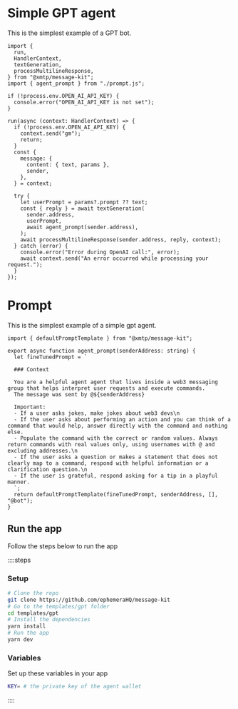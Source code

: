 # Simple GPT agent

This is the simplest example of a GPT bot.

```tsx [index.ts]
import {
  run,
  HandlerContext,
  textGeneration,
  processMultilineResponse,
} from "@xmtp/message-kit";
import { agent_prompt } from "./prompt.js";

if (!process.env.OPEN_AI_API_KEY) {
  console.error("OPEN_AI_API_KEY is not set");
}

run(async (context: HandlerContext) => {
  if (!process.env.OPEN_AI_API_KEY) {
    context.send("gm");
    return;
  }
  const {
    message: {
      content: { text, params },
      sender,
    },
  } = context;

  try {
    let userPrompt = params?.prompt ?? text;
    const { reply } = await textGeneration(
      sender.address,
      userPrompt,
      await agent_prompt(sender.address),
    );
    await processMultilineResponse(sender.address, reply, context);
  } catch (error) {
    console.error("Error during OpenAI call:", error);
    await context.send("An error occurred while processing your request.");
  }
});
```

# Prompt

This is the simplest example of a simple gpt agent.

```tsx [prompt.ts]
import { defaultPromptTemplate } from "@xmtp/message-kit";

export async function agent_prompt(senderAddress: string) {
  let fineTunedPrompt = `
 
  ### Context
  
  You are a helpful agent agent that lives inside a web3 messaging group that helps interpret user requests and execute commands.
  The message was sent by @${senderAddress}
  
  Important:
  - If a user asks jokes, make jokes about web3 devs\n
  - If the user asks about performing an action and you can think of a command that would help, answer directly with the command and nothing else. 
  - Populate the command with the correct or random values. Always return commands with real values only, using usernames with @ and excluding addresses.\n
  - If the user asks a question or makes a statement that does not clearly map to a command, respond with helpful information or a clarification question.\n
  - If the user is grateful, respond asking for a tip in a playful manner.
  `;
  return defaultPromptTemplate(fineTunedPrompt, senderAddress, [], "@bot");
}
```

## Run the app

Follow the steps below to run the app

::::steps

### Setup

```bash [cmd]
# Clone the repo
git clone https://github.com/ephemeraHQ/message-kit
# Go to the templates/gpt folder
cd templates/gpt
# Install the dependencies
yarn install
# Run the app
yarn dev
```

### Variables

Set up these variables in your app

```bash [cmd]
KEY= # the private key of the agent wallet
```

::::
